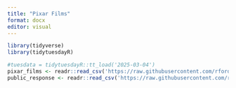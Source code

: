 ```yaml
---
title: "Pixar Films"
format: docx
editor: visual
---
```



```r
library(tidyverse)
library(tidytuesdayR)

#tuesdata = tidytuesdayR::tt_load('2025-03-04')
pixar_films <- readr::read_csv('https://raw.githubusercontent.com/rfordatascience/tidytuesday/main/data/2025/2025-03-11/pixar_films.csv')
public_response <- readr::read_csv('https://raw.githubusercontent.com/rfordatascience/tidytuesday/main/data/2025/2025-03-11/public_response.csv')
```
